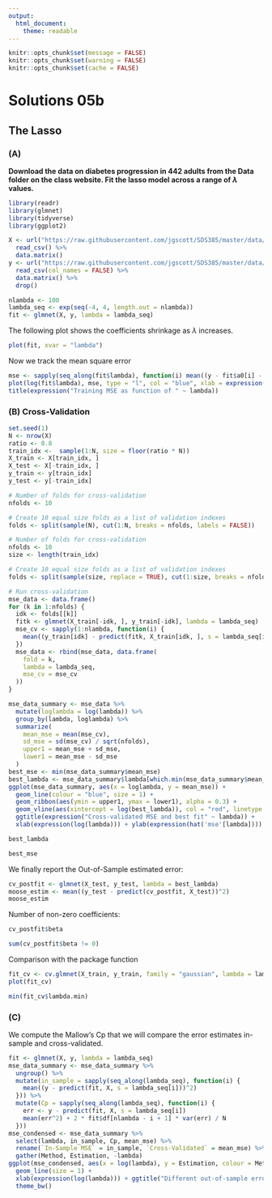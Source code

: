 ```yaml
---
output: 
  html_document:
    theme: readable
---
```


```r
knitr::opts_chunk$set(message = FALSE)
knitr::opts_chunk$set(warning = FALSE)
knitr::opts_chunk$set(cache = FALSE)
```

$$
\DeclareMathOperator*{\argmin}{argmin\;}
$$


# Solutions 05b

## The Lasso

### (A)
<strong>
Download the data on diabetes progression in 442 adults from the Data folder on the class website. Fit the lasso model across a range of $\lambda$ values.

</strong>

```r
library(readr)
library(glmnet)
library(tidyverse)
library(ggplot2)
```

```r
X <- url("https://raw.githubusercontent.com/jgscott/SDS385/master/data/diabetesX.csv") %>% 
  read_csv() %>% 
  data.matrix()
y <- url("https://raw.githubusercontent.com/jgscott/SDS385/master/data/diabetesY.csv") %>% 
  read_csv(col_names = FALSE) %>% 
  data.matrix() %>% 
  drop()
```

```r
nlambda <- 100
lambda_seq <- exp(seq(-4, 4, length.out = nlambda))
fit <- glmnet(X, y, lambda = lambda_seq)
```

The following plot shows the coefficients shrinkage as $\lambda$ increases.
```r
plot(fit, xvar = "lambda")
```

Now we track the mean square error

```r
mse <- sapply(seq_along(fit$lambda), function(i) mean((y - fit$a0[i] - X %*% fit$beta[ ,i])^2)) 
plot(log(fit$lambda), mse, type = "l", col = "blue", xlab = expression(log(lambda)), ylab = "")
title(expression("Training MSE as function of " ~ lambda))
```


### (B) Cross-Validation

```r
set.seed(1)
N <- nrow(X)
ratio <- 0.8
train_idx <-  sample(1:N, size = floor(ratio * N))
X_train <- X[train_idx, ]
X_test <- X[-train_idx, ]
y_train <- y[train_idx]
y_test <- y[-train_idx]
```

```r
# Number of folds for cross-validation
nfolds <- 10

# Create 10 equal size folds as a list of validation indexes
folds <- split(sample(N), cut(1:N, breaks = nfolds, labels = FALSE))

# Number of folds for cross-validation
nfolds <- 10
size <- length(train_idx)

# Create 10 equal size folds as a list of validation indexes
folds <- split(sample(size, replace = TRUE), cut(1:size, breaks = nfolds, labels = FALSE))

# Run cross-validation
mse_data <- data.frame()
for (k in 1:nfolds) {
  idk <- folds[[k]]
  fitk <- glmnet(X_train[-idk, ], y_train[-idk], lambda = lambda_seq)
  mse_cv <- sapply(1:nlambda, function(i) {
    mean((y_train[idk] - predict(fitk, X_train[idk, ], s = lambda_seq[i]))^2)
  }) 
  mse_data <- rbind(mse_data, data.frame(
    fold = k,
    lambda = lambda_seq,
    mse_cv = mse_cv
  ))
}
```

```r
mse_data_summary <- mse_data %>% 
  mutate(loglambda = log(lambda)) %>%
  group_by(lambda, loglambda) %>% 
  summarize(
    mean_mse = mean(mse_cv), 
    sd_mse = sd(mse_cv) / sqrt(nfolds), 
    upper1 = mean_mse + sd_mse,
    lower1 = mean_mse - sd_mse
  )
best_mse <- min(mse_data_summary$mean_mse)
best_lambda <- mse_data_summary$lambda[which.min(mse_data_summary$mean_mse)]
ggplot(mse_data_summary, aes(x = loglambda, y = mean_mse)) + 
  geom_line(colour = "blue", size = 1) +
  geom_ribbon(aes(ymin = upper1, ymax = lower1), alpha = 0.3) +
  geom_vline(aes(xintercept = log(best_lambda)), col = "red", linetype = "dashed") +
  ggtitle(expression("Cross-validated MSE and best fit" ~ lambda)) +
  xlab(expression(log(lambda))) + ylab(expression(hat('mse'[lambda])))
```

```r
best_lambda
```

```r
best_mse
```

We finally report the Out-of-Sample estimated error:

```r
cv_postfit <- glmnet(X_test, y_test, lambda = best_lambda)
moose_estim <- mean((y_test - predict(cv_postfit, X_test))^2)
moose_estim
```

Number of non-zero coefficients:

```r
cv_postfit$beta 
```

```r
sum(cv_postfit$beta != 0)
```


Comparison with the package function

```r
fit_cv <- cv.glmnet(X_train, y_train, family = "gaussian", lambda = lambda_seq)
plot(fit_cv)
```
```r
min(fit_cv$lambda.min)
```

### (C)

We compute the Mallow's Cp that we will compare the error estimates in-sample and cross-validated.

```r
fit <- glmnet(X, y, lambda = lambda_seq)
mse_data_summary <- mse_data_summary %>%
  ungroup() %>% 
  mutate(in_sample = sapply(seq_along(lambda_seq), function(i) {
    mean((y - predict(fit, X, s = lambda_seq[i]))^2)
  })) %>% 
  mutate(Cp = sapply(seq_along(lambda_seq), function(i) {
    err <- y - predict(fit, X, s = lambda_seq[i])
    mean(err^2) + 2 * fit$df[nlambda - i + 1] * var(err) / N
  }))
mse_condensed <- mse_data_summary %>% 
  select(lambda, in_sample, Cp, mean_mse) %>% 
  rename(`In-Sample MSE` = in_sample, `Cross-Validated` = mean_mse) %>% 
  gather(Method, Estimation, -lambda)
ggplot(mse_condensed, aes(x = log(lambda), y = Estimation, colour = Method)) + 
  geom_line(size = 1) +
  xlab(expression(log(lambda))) + ggtitle("Different out-of-sample error estimations") +
  theme_bw()
  
```

